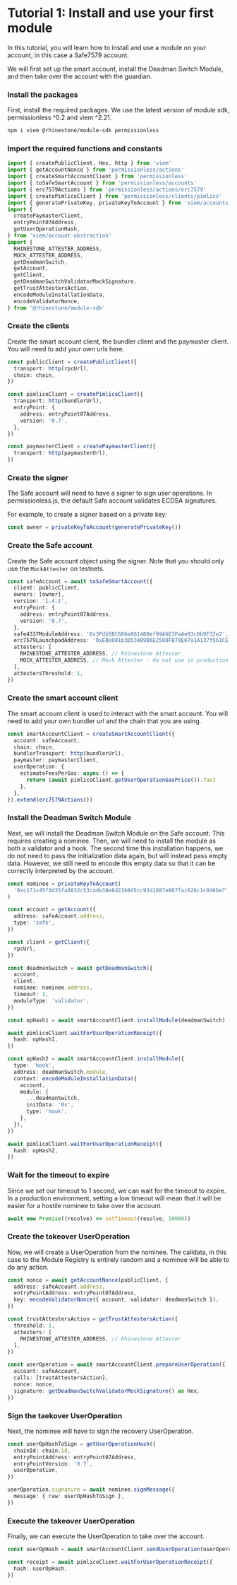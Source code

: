 
# Tutorial 1: Install and use your first module

In this tutorial, you will learn how to install and use a module on your account, in this case a Safe7579 account.

We will first set up the smart account, install the Deadman Switch Module, and then take over the account with the guardian.

<Steps>

### Install the packages

First, install the required packages. We use the latest version of module sdk, permissionless ^0.2 and viem ^2.21.

```sh npm2yarn
npm i viem @rhinestone/module-sdk permissionless
```

### Import the required functions and constants

```typescript copy
import { createPublicClient, Hex, http } from 'viem'
import { getAccountNonce } from 'permissionless/actions'
import { createSmartAccountClient } from 'permissionless'
import { toSafeSmartAccount } from 'permissionless/accounts'
import { erc7579Actions } from 'permissionless/actions/erc7579'
import { createPimlicoClient } from 'permissionless/clients/pimlico'
import { generatePrivateKey, privateKeyToAccount } from 'viem/accounts'
import {
  createPaymasterClient,
  entryPoint07Address,
  getUserOperationHash,
} from 'viem/account-abstraction'
import {
  RHINESTONE_ATTESTER_ADDRESS,
  MOCK_ATTESTER_ADDRESS,
  getDeadmanSwitch,
  getAccount,
  getClient,
  getDeadmanSwitchValidatorMockSignature,
  getTrustAttestersAction,
  encodeModuleInstallationData,
  encodeValidatorNonce,
} from '@rhinestone/module-sdk'
```

### Create the clients

Create the smart account client, the bundler client and the paymaster client. You will need to add your own urls here.

```typescript copy
const publicClient = createPublicClient({
  transport: http(rpcUrl),
  chain: chain,
})

const pimlicoClient = createPimlicoClient({
  transport: http(bundlerUrl),
  entryPoint: {
    address: entryPoint07Address,
    version: '0.7',
  },
})

const paymasterClient = createPaymasterClient({
  transport: http(paymasterUrl),
})
```

### Create the signer

The Safe account will need to have a signer to sign user operations. In permissionless.js, the default Safe account validates ECDSA signatures.

For example, to create a signer based on a private key:

```typescript copy
const owner = privateKeyToAccount(generatePrivateKey())
```

### Create the Safe account

Create the Safe account object using the signer. Note that you should only use the `MockAttester` on testnets.

```typescript copy
const safeAccount = await toSafeSmartAccount({
  client: publicClient,
  owners: [owner],
  version: '1.4.1',
  entryPoint: {
    address: entryPoint07Address,
    version: '0.7',
  },
  safe4337ModuleAddress: '0x3Fdb5BC686e861480ef99A6E3FaAe03c0b9F32e2', // These are not meant to be used in production as of now.
  erc7579LaunchpadAddress: '0xEBe001b3D534B9B6E2500FB78E67a1A137f561CE',
  attesters: [
    RHINESTONE_ATTESTER_ADDRESS, // Rhinestone Attester
    MOCK_ATTESTER_ADDRESS, // Mock Attester - do not use in production
  ],
  attestersThreshold: 1,
})
```

### Create the smart account client

The smart account client is used to interact with the smart account. You will need to add your own bundler url and the chain that you are using.

```typescript copy
const smartAccountClient = createSmartAccountClient({
  account: safeAccount,
  chain: chain,
  bundlerTransport: http(bundlerUrl),
  paymaster: paymasterClient,
  userOperation: {
    estimateFeesPerGas: async () => {
      return (await pimlicoClient.getUserOperationGasPrice()).fast
    },
  },
}).extend(erc7579Actions())
```

### Install the Deadman Switch Module

Next, we will install the Deadman Switch Module on the Safe account. This requires creating a nominee. Then, we will need to install the module as both a validator and a hook. The second time this installation happens, we do not need to pass the initialization data again, but will instead pass empty data. However, we still need to encode this empty data so that it can be correctly interpreted by the account.

```typescript copy
const nominee = privateKeyToAccount(
  '0xc171c45f3d35fad832c53cade38e8d21b8d5cc93d1887e867fac626c1c0d6be7',
)

const account = getAccount({
  address: safeAccount.address,
  type: 'safe',
})

const client = getClient({
  rpcUrl,
})

const deadmanSwitch = await getDeadmanSwitch({
  account,
  client,
  nominee: nominee.address,
  timeout: 1,
  moduleType: 'validator',
})

const opHash1 = await smartAccountClient.installModule(deadmanSwitch)

await pimlicoClient.waitForUserOperationReceipt({
  hash: opHash1,
})

const opHash2 = await smartAccountClient.installModule({
  type: 'hook',
  address: deadmanSwitch.module,
  context: encodeModuleInstallationData({
    account,
    module: {
      ...deadmanSwitch,
      initData: '0x',
      type: 'hook',
    },
  }),
})

await pimlicoClient.waitForUserOperationReceipt({
  hash: opHash2,
})
```

### Wait for the timeout to expire

Since we set our timeout to 1 second, we can wait for the timeout to expire. In a production environment, setting a low timeout will mean that it will be easier for a hostile nominee to take over the account.

```typescript copy
await new Promise((resolve) => setTimeout(resolve, 10000))
```

### Create the takeover UserOperation

Now, we will create a UserOperation from the nominee. The calldata, in this case to the Module Registry is entirely random and a nominee will be able to do any action.

```typescript copy
const nonce = await getAccountNonce(publicClient, {
  address: safeAccount.address,
  entryPointAddress: entryPoint07Address,
  key: encodeValidatorNonce({ account, validator: deadmanSwitch }),
})

const trustAttestersAction = getTrustAttestersAction({
  threshold: 1,
  attesters: [
    RHINESTONE_ATTESTER_ADDRESS, // Rhinestone Attester
  ],
})

const userOperation = await smartAccountClient.prepareUserOperation({
  account: safeAccount,
  calls: [trustAttestersAction],
  nonce: nonce,
  signature: getDeadmanSwitchValidatorMockSignature() as Hex,
})
```

### Sign the taekover UserOperation

Next, the nominee will have to sign the recovery UserOperation.

```typescript copy
const userOpHashToSign = getUserOperationHash({
  chainId: chain.id,
  entryPointAddress: entryPoint07Address,
  entryPointVersion: '0.7',
  userOperation,
})

userOperation.signature = await nominee.signMessage({
  message: { raw: userOpHashToSign },
})
```

### Execute the takeover UserOperation

Finally, we can execute the UserOperation to take over the account.

```typescript copy
const userOpHash = await smartAccountClient.sendUserOperation(userOperation)

const receipt = await pimlicoClient.waitForUserOperationReceipt({
  hash: userOpHash,
})
```

</Steps>
